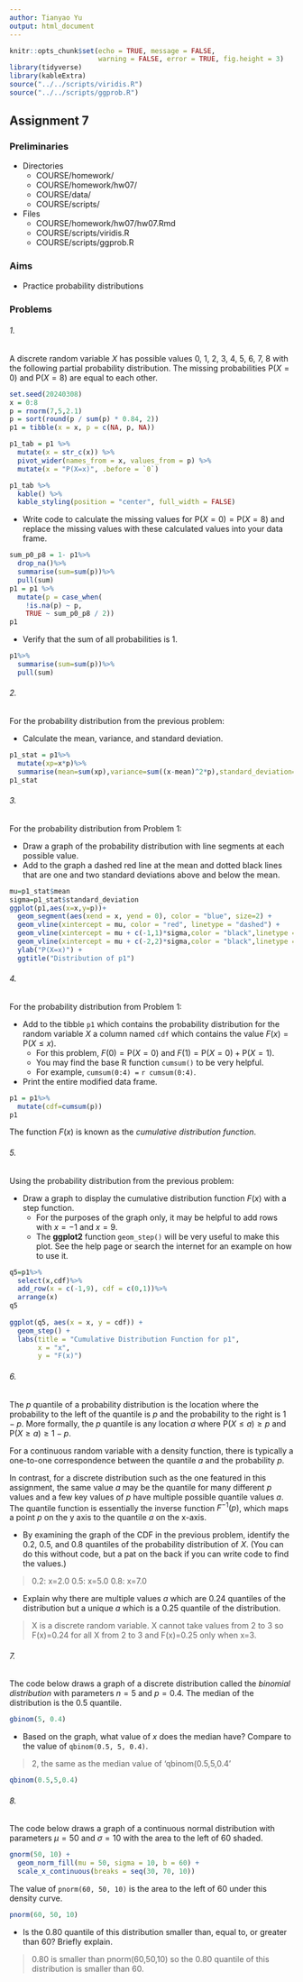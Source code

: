 ```yaml
---
author: Tianyao Yu
output: html_document
---
```


```r
knitr::opts_chunk$set(echo = TRUE, message = FALSE,
                      warning = FALSE, error = TRUE, fig.height = 3)
library(tidyverse)
library(kableExtra)
source("../../scripts/viridis.R")
source("../../scripts/ggprob.R")
```

\newcommand{\E}{\mathsf{E}}
\newcommand{\Var}{\mathsf{Var}}
\renewcommand{\prob}{\mathsf{P}}


## Assignment 7

### Preliminaries

- Directories
    - COURSE/homework/
    - COURSE/homework/hw07/
    - COURSE/data/
    - COURSE/scripts/
- Files
  - COURSE/homework/hw07/hw07.Rmd
  - COURSE/scripts/viridis.R
  - COURSE/scripts/ggprob.R

### Aims

- Practice probability distributions

### Problems

######  1.
A discrete random variable $X$ has possible values 0, 1, 2, 3, 4, 5, 6, 7, 8 with the following partial probability distribution.
The missing probabilities $\prob(X=0)$ and $\prob(X=8)$ are equal to each other.

```r
set.seed(20240308)
x = 0:8
p = rnorm(7,5,2.1)
p = sort(round(p / sum(p) * 0.84, 2))
p1 = tibble(x = x, p = c(NA, p, NA))

p1_tab = p1 %>% 
  mutate(x = str_c(x)) %>% 
  pivot_wider(names_from = x, values_from = p) %>% 
  mutate(x = "P(X=x)", .before = `0`) 

p1_tab %>% 
  kable() %>% 
  kable_styling(position = "center", full_width = FALSE)
```


- Write code to calculate the missing values for $\prob(X = 0) = \prob(X = 8)$ and replace the missing values with these calculated values into your data frame.

```r
sum_p0_p8 = 1- p1%>%
  drop_na()%>%
  summarise(sum=sum(p))%>%
  pull(sum)
p1 = p1 %>% 
  mutate(p = case_when(
    !is.na(p) ~ p,
    TRUE ~ sum_p0_p8 / 2))
p1
```

- Verify that the sum of all probabilities is 1.

```r
p1%>%
  summarise(sum=sum(p))%>%
  pull(sum)
```



###### 2.
For the probability distribution from the previous problem:
  
- Calculate the mean, variance, and standard deviation.

```r
p1_stat = p1%>%
  mutate(xp=x*p)%>%
  summarise(mean=sum(xp),variance=sum((x-mean)^2*p),standard_deviation=sqrt(variance))
p1_stat
```




###### 3.
For the probability distribution from Problem 1:
  
- Draw a graph of the probability distribution with line segments at each possible value.
- Add to the graph a dashed red line at the mean and dotted black lines that are one and two standard deviations above and below the mean.
  
  
```r
mu=p1_stat$mean
sigma=p1_stat$standard_deviation
ggplot(p1,aes(x=x,y=p))+
  geom_segment(aes(xend = x, yend = 0), color = "blue", size=2) +
  geom_vline(xintercept = mu, color = "red", linetype = "dashed") +
  geom_vline(xintercept = mu + c(-1,1)*sigma,color = "black",linetype = "dotted")+
  geom_vline(xintercept = mu + c(-2,2)*sigma,color = "black",linetype = "dotted")+
  ylab("P(X=x)") +
  ggtitle("Distribution of p1")
```
  



###### 4.
For the probability distribution from Problem 1:
  
- Add to the tibble `p1` which contains the probability distribution for the random variable $X$ a column named `cdf` which contains the value $F(x) = \prob(X \le x)$.
    - For this problem, $F(0) = \prob(X = 0)$ and $F(1) = \prob(X = 0) + \prob(X = 1)$.
    - You may find the base R function `cumsum()` to be very helpful.
    - For example, `cumsum(0:4) = ` `r cumsum(0:4)`.
- Print the entire modified data frame.

```r
p1 = p1%>%
  mutate(cdf=cumsum(p))
p1

```


The function $F(x)$ is known as the *cumulative distribution function*.
  


###### 5.
Using the probability distribution from the previous problem:
   
- Draw a graph to display the cumulative distribution function $F(x)$ with a step function.
    - For the purposes of the graph only, it may be helpful to add rows with $x=-1$ and $x=9$.
    - The **ggplot2** function `geom_step()` will be very useful to make this plot. See the help page or search the internet for an example on how to use it.
    
    
```r
q5=p1%>%
  select(x,cdf)%>%
  add_row(x = c(-1,9), cdf = c(0,1))%>%
  arrange(x)
q5
  
ggplot(q5, aes(x = x, y = cdf)) +
  geom_step() +
  labs(title = "Cumulative Distribution Function for p1",
       x = "x",
       y = "F(x)")
```



###### 6.
The $p$ quantile of a probability distribution is the location where the probability to the left of the quantile is $p$ and the probability to the right is $1-p$.
More formally, the $p$ quantile 
is any location $a$ where $\prob(X \le a) \ge p$ and $\prob(X \ge a) \ge 1-p$.

For a continuous random variable with a density function, there is typically a one-to-one correspondence between the quantile $a$ and the probability $p$.

In contrast, for a discrete distribution such as the one featured in this assignment, the same value $a$ may be the quantile for many different $p$ values and a few key values of $p$ have multiple possible quantile values $a$. The quantile function is essentially the inverse function $F^{-1}(p)$, which maps a point $p$ on the y axis to the quantile $a$ on the x-axis.
  
- By examining the graph of the CDF in the previous problem, identify the 0.2, 0.5, and 0.8 quantiles of the probability distribution of $X$. (You can do this without code, but a pat on the back if you can write code to find the values.)

> 0.2: x=2.0
0.5: x=5.0
0.8: x=7.0

- Explain why there are multiple values $a$ which are 0.24 quantiles of the distribution but a unique $a$ which is a 0.25 quantile of the distribution.

> X is a discrete random variable. X cannot take values from 2 to 3 so F(x)=0.24 for all X from 2 to 3 and F(x)=0.25 only when x=3.




###### 7.
The code below draws a graph of a discrete distribution called the *binomial distribution* with parameters $n = 5$ and $p = 0.4$. The median of the distribution is the 0.5 quantile. 
  
```r
gbinom(5, 0.4)
```
  
- Based on the graph, what value of $x$ does the median have? Compare to the value of `qbinom(0.5, 5, 0.4)`.

> 2, the same as the median value of 'qbinom(0.5,5,0.4'

```r
qbinom(0.5,5,0.4)
```



###### 8.
The code below draws a graph of a continuous normal distribution with parameters $\mu = 50$ and $\sigma = 10$ with the area to the left of 60 shaded.
  
```r
gnorm(50, 10) +
  geom_norm_fill(mu = 50, sigma = 10, b = 60) +
  scale_x_continuous(breaks = seq(30, 70, 10))
```
  
The value of `pnorm(60, 50, 10)` is the area to the left of 60 under this density curve.

```r
pnorm(60, 50, 10)
```

- Is the 0.80 quantile of this distribution smaller than, equal to, or greater than 60? Briefly explain.

> 0.80 is smaller than pnorm(60,50,10) so the 0.80 quantile of this distribution is smaller than 60.
    
 
